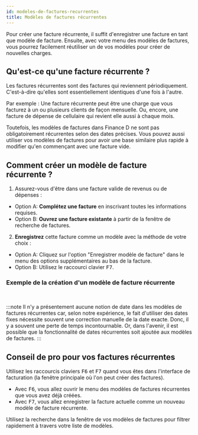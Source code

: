 ```yaml
---
id: modeles-de-factures-recurrentes
title: Modèles de factures récurrentes
---
```




Pour créer une facture récurrente, il suffit d'enregistrer une facture en tant que modèle de facture.
Ensuite, avec votre menu des modèles de factures, vous pourrez facilement réutiliser un de vos modèles
pour créer de nouvelles charges.

## Qu'est-ce qu'une facture récurrente&nbsp;?

Les factures récurrentes sont des factures qui reviennent périodiquement.
C'est-à-dire qu'elles sont essentiellement identiques d'une fois à l'autre.

Par exemple : Une facture récurrente peut être une charge que vous facturez à un ou plusieurs clients de façon mensuelle.
Ou, encore, une facture de dépense de cellulaire qui revient elle aussi à chaque mois.

Toutefois, les modèles de factures dans Finance&nbsp;D ne sont pas obligatoirement récurrentes selon des dates précises.
Vous pouvez aussi utiliser vos modèles de factures pour avoir une base similaire plus rapide à
modifier qu'en commençant avec une facture vide.

## Comment créer un modèle de facture récurrente&nbsp;?
1. Assurez-vous d'être dans une facture valide de revenus ou de dépenses&nbsp;:
 * Option A: <strong>Complétez une facture</strong> en inscrivant toutes les informations requises.
 * Option B: <strong>Ouvrez une facture existante</strong> à partir de la fenêtre de recherche de factures.
2. <strong>Enregistrez</strong> cette facture comme un modèle avec la méthode de votre choix :
  * Option A: Cliquez sur l'option "Enregistrer modèle de facture" dans le menu des options supplémentaires au bas de la facture.
  * Option B: Utilisez le raccourci clavier <kbd>F7</kbd>.

### Exemple de la création d'un modèle de facture récurrente

<LazyGif
  relativePath="transactions/modeles-factures-recurrentes.gif"
  alt="Exemple de création d'un modèle de facture récurrente"
  height={1040}
/>
<br/>

:::note
Il n'y a présentement aucune notion de date dans les modèles de factures récurrentes car, selon notre expérience,
le fait d'utiliser des dates fixes nécessite souvent une correction manuelle de la date exacte.
Donc, il y a souvent une perte de temps incontournable.
Or, dans l'avenir, il est possible que la fonctionnalité de dates récurrentes soit ajoutée aux modèles de factures.
:::

## Conseil de pro pour vos factures récurrentes

Utilisez les raccourcis claviers <kbd>F6</kbd> et <kbd>F7</kbd>
quand vous êtes dans l'interface de facturation (la fenêtre principale où l'on peut créer des factures).

* Avec <kbd>F6</kbd>, vous allez ouvrir le menu des modèles de factures récurrentes que vous avez déjà créées.<br/>
* Avec <kbd>F7</kbd>, vous allez enregistrer la facture actuelle comme un nouveau modèle de facture récurrente.

Utilisez la recherche dans la fenêtre de vos modèles de factures pour filtrer rapidement à travers votre liste de modèles.

<Image img={rechercheModeles}/>

<br/>
<br/>
